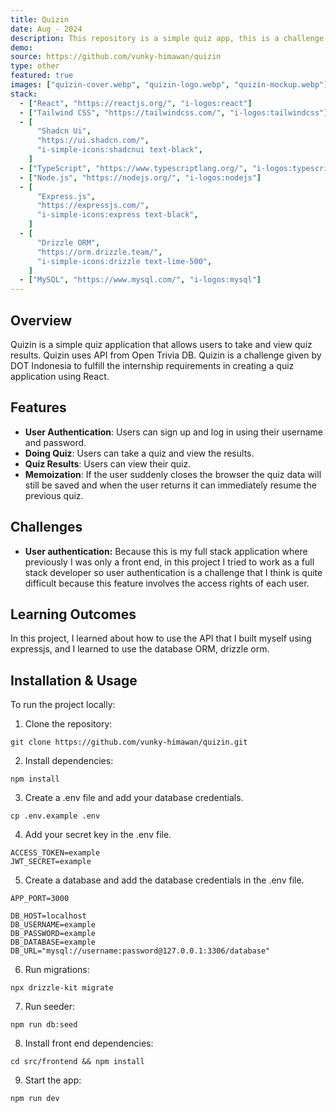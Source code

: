 ```yaml
---
title: Quizin
date: Aug - 2024
description: This repository is a simple quiz app, this is a challenge given by DOT Indonesia to fulfill the internship requirement of making a quiz app using React.
demo:
source: https://github.com/vunky-himawan/quizin
type: other
featured: true
images: ["quizin-cover.webp", "quizin-logo.webp", "quizin-mockup.webp"]
stack:
  - ["React", "https://reactjs.org/", "i-logos:react"]
  - ["Tailwind CSS", "https://tailwindcss.com/", "i-logos:tailwindcss"]
  - [
      "Shadcn Ui",
      "https://ui.shadcn.com/",
      "i-simple-icons:shadcnui text-black",
    ]
  - ["TypeScript", "https://www.typescriptlang.org/", "i-logos:typescript"]
  - ["Node.js", "https://nodejs.org/", "i-logos:nodejs"]
  - [
      "Express.js",
      "https://expressjs.com/",
      "i-simple-icons:express text-black",
    ]
  - [
      "Drizzle ORM",
      "https://orm.drizzle.team/",
      "i-simple-icons:drizzle text-lime-500",
    ]
  - ["MySQL", "https://www.mysql.com/", "i-logos:mysql"]
---
```


## Overview

Quizin is a simple quiz application that allows users to take and view quiz results. Quizin uses API from Open Trivia DB. Quizin is a challenge given by DOT Indonesia to fulfill the internship requirements in creating a quiz application using React.

## Features

- **User Authentication**: Users can sign up and log in using their username and password.
- **Doing Quiz**: Users can take a quiz and view the results.
- **Quiz Results**: Users can view their quiz.
- **Memoization**: If the user suddenly closes the browser the quiz data will still be saved and when the user returns it can immediately resume the previous quiz.

## Challenges

- **User authentication:** Because this is my full stack application where previously I was only a front end, in this project I tried to work as a full stack developer so user authentication is a challenge that I think is quite difficult because this feature involves the access rights of each user.

## Learning Outcomes

In this project, I learned about how to use the API that I built myself using expressjs, and I learned to use the database ORM, drizzle orm.

## Installation & Usage

To run the project locally:

1. Clone the repository:

```
git clone https://github.com/vunky-himawan/quizin.git
```

2. Install dependencies:

```
npm install
```

3. Create a .env file and add your database credentials.

```
cp .env.example .env
```

4. Add your secret key in the .env file.

```
ACCESS_TOKEN=example
JWT_SECRET=example
```

5. Create a database and add the database credentials in the .env file.

```
APP_PORT=3000

DB_HOST=localhost
DB_USERNAME=example
DB_PASSWORD=example
DB_DATABASE=example
DB_URL="mysql://username:password@127.0.0.1:3306/database"
```

6. Run migrations:

```
npx drizzle-kit migrate
```

7. Run seeder:

```
npm run db:seed
```

8. Install front end dependencies:

```
cd src/frontend && npm install
```

9. Start the app:

```
npm run dev
```

